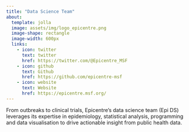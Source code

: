 ```yaml
---
title: "Data Science Team"
about:
  template: jolla
  image: assets/img/logo_epicentre.png
  image-shape: rectangle
  image-width: 600px
  links:
    - icon: twitter
      text: twitter
      href: https://twitter.com/@Epicentre_MSF
    - icon: github
      text: Github
      href: https://github.com/epicentre-msf
    - icon: website
      text: Website
      href: https://epicentre.msf.org/
---
```


From outbreaks to clinical trials, Epicentre's data science team (Epi DS) leverages its expertise in epidemiology, statistical analysis, programming and data visualisation to drive actionable insight from public health data.
